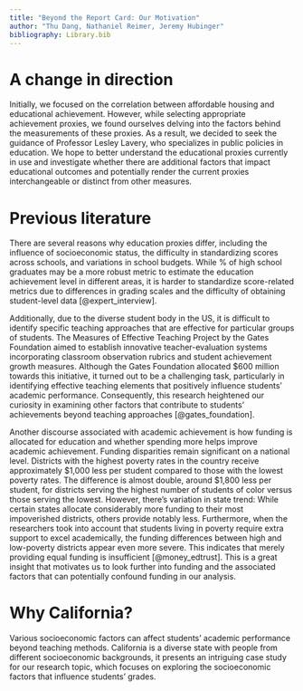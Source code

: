 ```yaml
---
title: "Beyond the Report Card: Our Motivation"
author: "Thu Dang, Nathaniel Reimer, Jeremy Hubinger"
bibliography: Library.bib
---
```


# A change in direction

Initially, we focused on the correlation between affordable housing and educational achievement. However, while selecting appropriate achievement proxies, we found ourselves delving into the factors behind the measurements of these proxies. As a result, we decided to seek the guidance of Professor Lesley Lavery, who specializes in public policies in education. We hope to better understand the educational proxies currently in use and investigate whether there are additional factors that impact educational outcomes and potentially render the current proxies interchangeable or distinct from other measures.

# Previous literature

There are several reasons why education proxies differ, including the influence of socioeconomic status, the difficulty in standardizing scores across schools, and variations in school budgets. While % of high school graduates may be a more robust metric to estimate the education achievement level in different areas, it is harder to standardize score-related metrics due to differences in grading scales and the difficulty of obtaining student-level data [@expert_interview].

Additionally, due to the diverse student body in the US, it is difficult to identify specific teaching approaches that are effective for particular groups of students. The Measures of Effective Teaching Project by the Gates Foundation aimed to establish innovative teacher-evaluation systems incorporating classroom observation rubrics and student achievement growth measures. Although the Gates Foundation allocated \$600 million towards this initiative, it turned out to be a challenging task, particularly in identifying effective teaching elements that positively influence students' academic performance. Consequently, this research heightened our curiosity in examining other factors that contribute to students' achievements beyond teaching approaches [@gates_foundation].

Another discourse associated with academic achievement is how funding is allocated for education and whether spending more helps improve academic achievement. Funding disparities remain significant on a national level. Districts with the highest poverty rates in the country receive approximately \$1,000 less per student compared to those with the lowest poverty rates. The difference is almost double, around \$1,800 less per student, for districts serving the highest number of students of color versus those serving the lowest. However, there's variation in state trend: While certain states allocate considerably more funding to their most impoverished districts, others provide notably less. Furthermore, when the researchers took into account that students living in poverty require extra support to excel academically, the funding differences between high and low-poverty districts appear even more severe. This indicates that merely providing equal funding is insufficient [@money_edtrust]. This is a great insight that motivates us to look further into funding and the associated factors that can potentially confound funding in our analysis.

# Why California?

Various socioeconomic factors can affect students' academic performance beyond teaching methods. California is a diverse state with people from different socioeconomic backgrounds, it presents an intriguing case study for our research topic, which focuses on exploring the socioeconomic factors that influence students' grades.
